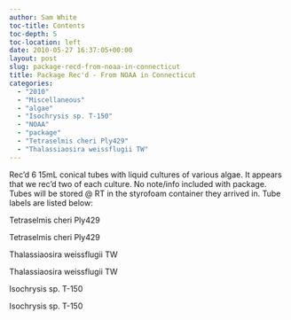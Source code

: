 ```yaml
---
author: Sam White
toc-title: Contents
toc-depth: 5
toc-location: left
date: 2010-05-27 16:37:05+00:00
layout: post
slug: package-recd-from-noaa-in-connecticut
title: Package Rec'd - From NOAA in Connecticut
categories:
  - "2010"
  - "Miscellaneous"
  - "algae"
  - "Isochrysis sp. T-150"
  - "NOAA"
  - "package"
  - "Tetraselmis cheri Ply429"
  - "Thalassiaosira weissflugii TW"
---
```


Rec'd 6 15mL conical tubes with liquid cultures of various algae. It appears that we rec'd two of each culture. No note/info included with package. Tubes will be stored @ RT in the styrofoam container they arrived in. Tube labels are listed below:

Tetraselmis cheri Ply429

Tetraselmis cheri Ply429

Thalassiaosira weissflugii TW

Thalassiaosira weissflugii TW

Isochrysis sp. T-150

Isochrysis sp. T-150
